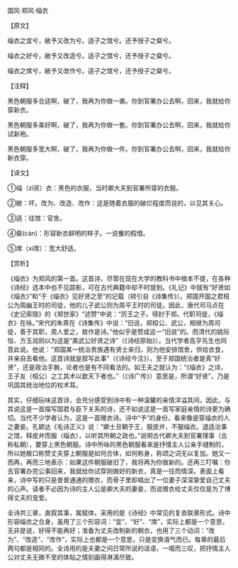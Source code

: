

国风·郑风·缁衣

【原文】

缁衣之宜兮，敝予又改为兮。适子之馆兮。还予授子之粲兮。

缁衣之好兮，敝予又改造兮。适子之馆兮，还予授子之粲兮。

缁衣之席兮，敝予又改作兮。适子之馆兮，还予授子之粲兮。

【注释】

黑色朝服多合适啊，破了，我再为你做一袭。你到官署办公去啊，回来，我就给你穿新衣。

黑色朝服多美好啊，破了，我再为你做一套。你到官署办公去啊，回来，我就给你试新袍。

黑色朝服多宽大啊，破了，我再为你做一件。你到官署办公去啊，回来，我就给你新衣穿。

【译文】

①缁（zī资）衣：黑色的衣服，当时卿大夫到官署所穿的衣服。

②敝：坏。改为、改造、改作：这是随着衣服的破烂程度而说的，以见其关心。

③适：往馆：官舍。

④粲(càn)：形容新衣鲜明的样子。一说餐的假借。

⑤席（xí席）：宽大舒适。

【赏析】

《缁衣》为郑风的第一首。这首诗，尽管在现在大学的教科书中根本不提，在各种《诗经》选本中也不见踪影，可在古代典籍中却不时提到。《礼记》中就有“好贤如《缁衣》”和“于《缁衣》见好贤之至”的记载（转引自《诗集传》）。郑国开国之君桓公为周幽王时的司徒，他的儿子武公则为周平王时的司徒。因此，唐代司马贞在《史记索隐》的《郑世家》“述赞”中说：“厉王之子。得封于郑。代职司徒，《缁衣》在咏。”宋代的朱熹在《诗集传》中说：“旧说，郑桓公、武公，相继为周司徒，善于其职，周人爱之，故作是诗。”他似乎是赞成这一“旧说”的。而清代的姚际恒、方玉润则以为这是“美武公好贤之诗”（《诗经原始》）。当代学者高亨先生也同意此说。他说：“郑国某一统治贵族遇有贤士来归，则为他安排馆舍，供给衣食，并亲自去看他。这首诗就是叙写此事”（《诗经今注》）。至于郑国统治者是真“好贤”，还是政治手腕，论者也是有不同看法的。如王夫之就认为：“《缁衣》之诗，王子友（桓公）之工其术以歆天下者也。”（《诗广传》）意思是，所谓“好贤”，乃是巩固其统治地位的权术耳。

其实，仔细玩味这首诗，会充分感受到诗中有一种温馨的亲情洋溢其间，因此，与其说这是一首描写国君与臣下关系的诗，还不如说这是一首写家庭亲情的诗更为确切。当代不少学者认为，这是一首赠衣诗。诗中“予”的身份，看来像是穿缁衣的人之妻妾。孔颖达《毛诗正义》说：“卿士旦朝于王，服皮弁，不服缁衣。退适治事之馆，释皮弁而服（缁衣），以听其所朝之政也。”说明古代卿大夫到官署理事（古称私朝），要穿上黑色朝服。诗中所咏的黑色朝服看来是抒情主人公亲手缝制的，所以她极口称赞丈夫穿上朝服是如何合体，如何称身，称颂之词无以复加。她又一而再，再而三地表示：如果这件朝服破旧了，我将再为你做新的。还再三叮嘱：你去官署办完公事回来，我就给你试穿刚做好的新衣，真是一往而情深。表面上看来，诗中写的只是普普通通的赠衣，而骨子里却唱出了一位妻子深深挚爱自己丈夫的心声。读者不必因为诗的主人公是卿大夫的妻妾，而说赠衣给丈夫仅仅是为了博得丈夫的宠爱。

全诗共三章，直叙其事，属赋体。采用的是《诗经》中常见的复沓联章形式。诗中形容缁衣之合身，虽用了三个形容词：“宜”、“好”、“席”，实际上都是一个意思，无非是说，好得不能再好；准备为丈夫改制新的朝衣，也用了三个动词：“改为”、“改造”、“改作”，实际上也都是一个意思，只是变换语气而已。每章的最后两句都是相同的。全诗用的是夫妻之间日常所说的话语，一唱而三叹，把抒情主人公对丈夫无微不至的体贴之情刻画得淋漓尽致。

